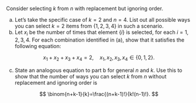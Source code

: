 Consider selecting $k$ from $n$ with replacement but ignoring order.

a. Let's take the specific case of $k=2$ and $n=4$. List out all possible ways you can select $k=2$ items from $\{1, 2, 3, 4\}$ in such a scenario.
b. Let $x_i$ be the number of times that element $\{i\}$ is selected, for each $i = 1,\,2,\,3,\, 4$. For each combination identified in (a), show that it satisfies the following equation:

$$x_1 + x_2 + x_3 + x_4 = 2, \quad x_1, x_2, x_3, x_4 \in \{0, 1, 2\}.$$

c. State an analogous equation to part b for general $n$ and $k$. Use this to show that the number of ways you can select $k$ from $n$ without replacement and ignoring order is

$$
\binom{n+k-1}{k}=\frac{(n+k-1)!}{k!(n-1)!}.
$$